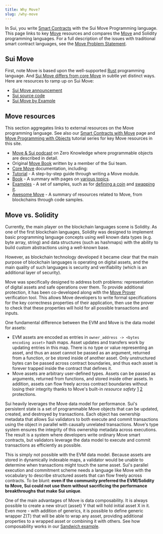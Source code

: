 ```yaml
---
title: Why Move?
slug: /why-move
---
```


In Sui, you write [Smart Contracts](../../build/create-smart-contracts/smart-contracts.mdx) with the Sui Move Programming language. This page links to key [Move](<https://golden.com/wiki/Move_(programming_language)-MNA4DZ6>) resources and compares the [Move](https://github.com/move-language/move/tree/main/language/documentation) and Solidity programming languages. For a full description of the issues with traditional smart contract languages, see the [Move Problem Statement](https://github.com/MystenLabs/awesome-move/blob/main/docs/problem_statement.mdx).

## Sui Move

First, note Move is based upon the well-supported [Rust](https://www.rust-lang.org/) programming language. And [Sui Move differs from core Move](./how-sui-move-differs.mdx) in subtle yet distinct ways. Here are resources to ramp up on Sui Move:

- [Sui Move announcement](https://sui.io/resources-move/why-we-created-sui-move/)
- [Sui source code](https://github.com/MystenLabs/sui)
- [Sui Move by Example](https://examples.sui.io)

## Move resources

This section aggregates links to external resources on the Move programming language. See also our [Smart Contracts with Move](../../build/create-smart-contracts/smart-contracts.mdx) page and [Move Programming with Objects](../../build/program-with-objects/using-objects.mdx) tutorial series for key Move resources in this site.

- [Move & Sui podcast](https://zeroknowledge.fm/228-2/) on Zero Knowledge where programmable objects are described in detail.
- Original [Move Book](https://move-language.github.io/move/) written by a member of the Sui team.
- [Core Move](https://github.com/move-language/move/tree/main/language/documentation) documentation, including:
- [Tutorial](https://github.com/move-language/move/blob/main/language/documentation/tutorial/README.mdx) - A step-by-step guide through writing a Move module.
- [Book](https://github.com/move-language/move/blob/main/language/documentation/book/src/introduction.mdx) - A summary with pages on [various topics](https://github.com/move-language/move/tree/main/language/documentation/book/src).
- [Examples](https://github.com/move-language/move/tree/main/language/documentation/examples/experimental) - A set of samples, such as for [defining a coin](https://github.com/move-language/move/tree/main/language/documentation/examples/experimental/basic-coin) and [swapping it](https://github.com/move-language/move/tree/main/language/documentation/examples/experimental/coin-swap).
- [Awesome Move](https://github.com/MystenLabs/awesome-move/blob/main/README.mdx) - A summary of resources related to Move, from blockchains through code samples.

## Move vs. Solidity

Currently, the main player on the blockchain languages scene is Solidity. As one of the first blockchain languages, Solidity was designed to implement basic programming language concepts using well known data types (e.g. byte array, string) and data structures (such as hashmaps) with the ability to build custom abstractions using a well-known base.

However, as blockchain technology developed it became clear that the main purpose of blockchain languages is operating on digital assets, and the main quality of such languages is security and verifiability (which is an additional layer of security).

Move was specifically designed to address both problems: representation of digital assets and safe operations over them. To provide additional protection, it has been co-developed along with the [Move Prover](https://arxiv.org/abs/2110.08362) verification tool. This allows Move developers to write formal specifications for the key correctness properties of their application, then use the prover to check that these properties will hold for all possible transactions and inputs.

One fundamental difference between the EVM and Move is the data model for assets:

- EVM assets are encoded as entries in `owner_address -> <bytes encoding asset>` hash maps. Asset updates and transfers work by updating entries in this map. There is no type or value representing an asset, and thus an asset cannot be passed as an argument, returned from a function, or be stored inside of another asset. Only unstructured bytes can be passed across contract boundaries, and thus each asset is forever trapped inside the contract that defines it.
- Move assets are arbitrary user-defined types. Assets can be passed as arguments, returned from functions, and stored inside other assets. In addition, assets can flow freely across contract boundaries without losing their integrity thanks to Move's built-in _resource safety_ [1](https://diem-developers-components.netlify.app/papers/diem-move-a-language-with-programmable-resources/2020-05-26.pdf) [2](https://arxiv.org/abs/2004.05106) protections.

Sui heavily leverages the Move data model for performance. Sui's persistent state is a set of programmable Move objects that can be updated, created, and destroyed by transactions. Each object has ownership metadata that allows Sui validators to both execute and commit transactions using the object in parallel with causally unrelated transactions. Move's type system ensures the integrity of this ownership metadata across executions. The result is a system where developers write ordinary Move smart contracts, but validators leverage the data model to execute and commit transactions as efficiently as possible.

This is simply not possible with the EVM data model. Because assets are stored in dynamically indexable maps, a validator would be unable to determine when transactions might touch the same asset. Sui's parallel execution and commitment scheme needs a language like Move with the vocabulary to describe structured assets that can flow freely across contracts. To be blunt: **even if the community preferred the EVM/Solidity to Move, Sui could not use them without sacrificing the performance breakthroughs that make Sui unique**.

One of the main advantages of Move is data composability. It is always possible to create a new struct (asset) Y that will hold initial asset X in it. Even more - with addition of generics, it is possible to define generic wrapper Z(T) that will be able to wrap any asset, providing additional properties to a wrapped asset or combining it with others. See how composability works in our [Sandwich example](https://github.com/MystenLabs/sui/tree/main/sui_programmability/examples/basics/sources/sandwich.move).
